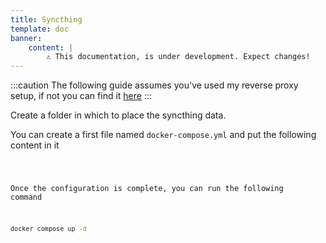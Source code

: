 ```yaml
---
title: Syncthing
template: doc
banner:
    content: |
        ⚠️ This documentation, is under development. Expect changes!
---
```


:::caution
The following guide assumes you've used my reverse proxy setup, if not you can find it <a href="/tools/nginx-proxy/">here</a>
:::

Create a folder in which to place the syncthing data.

You can create a first file named `docker-compose.yml` and put the following content in it


<Code code={content} lang="yml" title="docker-compose.yml" />

Once the configuration is complete, you can run the following command

```bash
docker compose up -d
```
